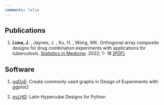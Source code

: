 ```yaml
---
comments: false
---
```


## Publications

1.  **Luna, J**. , Jaynes, J. , Xu, H. , Wong, WK. Orthogonal array composite designs for drug combination experiments with applications for tuberculosis. [Statistics in Medicine](https://onlinelibrary.wiley.com/doi/10.1002/sim.9423). 2022; 1- 18 [[PDF]](/docs/publications/Orthogonal array composite designs for drug combination experiments.pdf "PDF")


## Software 


1. [ggDoE](https://ggdoe.netlify.app/index.html): Create commonly used graphs in Design of Experiments with *ggplot2*

2. [pyLHD](https://pylhd.netlify.app): Latin Hypercube Designs for Python